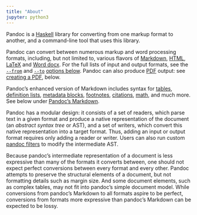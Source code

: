 ```yaml
---
title: "About"
jupyter: python3
---
```


Pandoc is a [Haskell](https://www.haskell.org/) library for converting from one markup format to another, and a command-line tool that uses this library.

Pandoc can convert between numerous markup and word processing formats, including, but not limited to, various flavors of [Markdown](https://daringfireball.net/projects/markdown/), [HTML](https://www.w3.org/html/), [LaTeX](https://www.latex-project.org/) and [Word docx](https://en.wikipedia.org/wiki/Office_Open_XML). For the full lists of input and output formats, see the [`--from`](https://pandoc.org/MANUAL.html#option--from) and [`--to`](https://pandoc.org/MANUAL.html#option--to) [options below](https://pandoc.org/MANUAL.html#general-options). Pandoc can also produce [PDF](https://www.adobe.com/pdf/) output: see [creating a PDF](https://pandoc.org/MANUAL.html#creating-a-pdf), below.

Pandoc's enhanced version of Markdown includes syntax for [tables](https://pandoc.org/MANUAL.html#tables), [definition lists](https://pandoc.org/MANUAL.html#definition-lists), [metadata blocks](https://pandoc.org/MANUAL.html#metadata-blocks), [footnotes](https://pandoc.org/MANUAL.html#footnotes), [citations](https://pandoc.org/MANUAL.html#citations), [math](https://pandoc.org/MANUAL.html#math), and much more. See below under [Pandoc's Markdown](https://pandoc.org/MANUAL.html#pandocs-markdown).

Pandoc has a modular design: it consists of a set of readers, which parse text in a given format and produce a native representation of the document (an *abstract syntax tree* or AST), and a set of writers, which convert this native representation into a target format. Thus, adding an input or output format requires only adding a reader or writer. Users can also run custom [pandoc filters](https://pandoc.org/filters.html) to modify the intermediate AST.

Because pandoc's intermediate representation of a document is less expressive than many of the formats it converts between, one should not expect perfect conversions between every format and every other. Pandoc attempts to preserve the structural elements of a document, but not formatting details such as margin size. And some document elements, such as complex tables, may not fit into pandoc's simple document model. While conversions from pandoc's Markdown to all formats aspire to be perfect, conversions from formats more expressive than pandoc's Markdown can be expected to be lossy.
